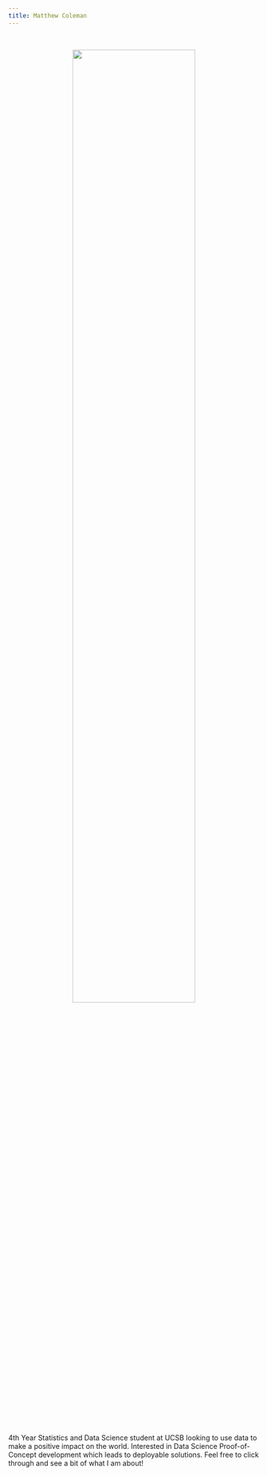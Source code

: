 ```yaml
--- 
title: Matthew Coleman
---
```


<br>

<center>

![](img/about_photo.jpeg){height=70% width=70%}
</center>

<br>

4th Year Statistics and Data Science student at UCSB looking to use data
to make a positive impact on the world. Interested in Data Science
Proof-of-Concept development which leads to deployable solutions. Feel
free to click through and see a bit of what I am about!
